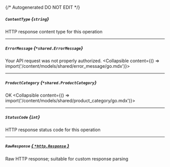 {/* Autogenerated DO NOT EDIT  */}

##### `ContentType` *{`string`}*
HTTP response content type for this operation

---
##### `ErrorMessage` *{`*shared.ErrorMessage`}*
Your API request was not properly authorized.
<Collapsible content={() => import('/content/models/shared/error_message/go.mdx')}>
</Collapsible>

---
##### `ProductCategory` *{`*shared.ProductCategory`}*
OK
<Collapsible content={() => import('/content/models/shared/product_category/go.mdx')}>
</Collapsible>

---
##### `StatusCode` *{`int`}*
HTTP response status code for this operation

---
##### `RawResponse` [*{ `*http.Response` }*](https://pkg.go.dev/net/http#Response)
Raw HTTP response; suitable for custom response parsing


